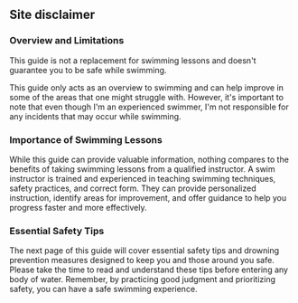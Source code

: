 
## Site disclaimer

### Overview and Limitations

<Callout type="warning" emoji="⚠️">
  This guide is not a replacement for swimming lessons and doesn't guarantee you to be
  safe while swimming.
</Callout>

This guide only acts as an overview to swimming and can help improve in some of the
areas that one might struggle with. However, it's important to note that even though I'm an experienced swimmer,
I'm not responsible for any incidents that may occur while swimming.

### Importance of Swimming Lessons

While this guide can provide valuable information, nothing compares to the benefits of taking swimming lessons from a qualified instructor. A swim instructor is trained and experienced in teaching swimming techniques, safety practices, and correct form. They can provide personalized instruction, identify areas for improvement, and offer guidance to help you progress faster and more effectively.

### Essential Safety Tips

The next page of this guide will cover essential safety tips and drowning prevention measures designed to keep you and those around you safe. Please take the time to read and understand these tips before entering any body of water. Remember, by practicing good judgment and prioritizing safety, you can have a safe swimming experience.

